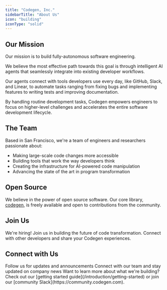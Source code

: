 ```yaml
---
title: "Codegen, Inc."
sidebarTitle: "About Us"
icon: "building"
iconType: "solid"
---
```


<Card
  img="/images/codegen.jpeg"
  title="Codegen, Inc."
  href="https://codegen.com"
/>

## Our Mission

Our mission is to build fully-autonomous software engineering.

We believe the most effective path towards this goal is through intelligent AI agents that seamlessly integrate into existing developer workflows.

Our agents connect with tools developers use every day, like GitHub, Slack, and Linear, to automate tasks ranging from fixing bugs and implementing features to writing tests and improving documentation.

By handling routine development tasks, Codegen empowers engineers to focus on higher-level challenges and accelerates the entire software development lifecycle.

## The Team

Based in San Francisco, we're a team of engineers and researchers passionate about:

- Making large-scale code changes more accessible
- Building tools that work the way developers think
- Creating the infrastructure for AI-powered code manipulation
- Advancing the state of the art in program transformation

## Open Source

We believe in the power of open source software. Our core library, [codegen](https://github.com/codegen-sh/graph-sitter), is freely available and open to contributions from the community.

## Join Us

<CardGroup cols={2}>
  <Card title="Careers" icon="briefcase" href="https://codegen.com/careers">
    We're hiring! Join us in building the future of code transformation.
  </Card>
  <Card title="Community" icon="people-group" href="/introduction/community">
    Connect with other developers and share your Codegen experiences.
  </Card>
</CardGroup>

## Connect with Us

<CardGroup cols={2}>
  <Card title="X (Twitter)" icon="twitter" href="https://x.com/codegen">
    Follow us for updates and announcements
  </Card>
  <Card
    title="LinkedIn"
    icon="linkedin"
    href="https://linkedin.com/company/codegen-dot-com"
  >
    Connect with our team and stay updated on company news
  </Card>
</CardGroup>

<Note>
  Want to learn more about what we're building? Check out our [getting started
  guide](/introduction/getting-started) or join our [community
  Slack](https://community.codegen.com).
</Note>

